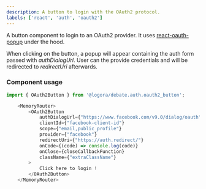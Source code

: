```yaml
---
description: A button to login with the OAuth2 protocol.
labels: ['react', 'auth', 'oauth2']
---
```


A button component to login to an OAuth2 provider. It uses [react-oauth-popup](https://www.npmjs.com/package/react-oauth-popup) under the hood.

When clicking on the button, a popup will appear containing the auth form passed with _authDialogUrl_. User can the provide credentials and will be
redirected to _redirectUri_ afterwards.

### Component usage

```js
import { OAuth2Button } from '@logora/debate.auth.oauth2_button';
```

```js
    <MemoryRouter>
        <OAuth2Button 
            authDialogUrl={"https://www.facebook.com/v9.0/dialog/oauth"}
            clientId={"facebook-client-id"}
            scope={"email,public_profile"}
            provider={"facebook"}
            redirectUri={"https://auth.redirect/"}
            onCode={(code) => console.log(code)}
            onClose={closeCallbackFunction}
            className={"extraClassName"}
        >
            Click here to login !
        </OAuth2Button>
    </MemoryRouter>
```